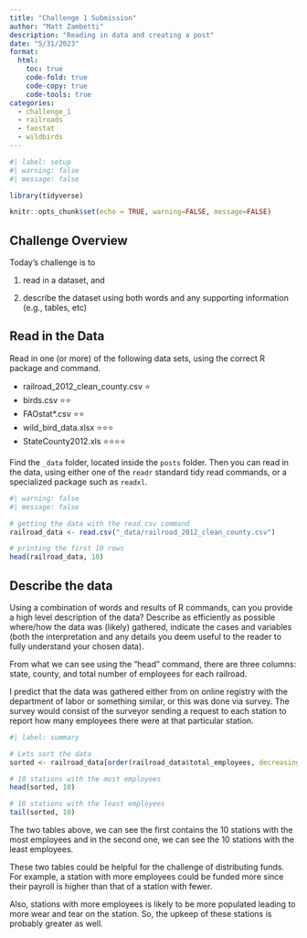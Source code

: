 ```yaml
---
title: "Challenge 1 Submission"
author: "Matt Zambetti"
description: "Reading in data and creating a post"
date: "5/31/2023"
format:
  html:
    toc: true
    code-fold: true
    code-copy: true
    code-tools: true
categories:
  - challenge_1
  - railroads
  - faostat
  - wildbirds
---
```


```r
#| label: setup
#| warning: false
#| message: false

library(tidyverse)

knitr::opts_chunk$set(echo = TRUE, warning=FALSE, message=FALSE)
```

## Challenge Overview

Today's challenge is to

1)  read in a dataset, and

2)  describe the dataset using both words and any supporting information (e.g., tables, etc)

## Read in the Data

Read in one (or more) of the following data sets, using the correct R package and command.

-   railroad_2012_clean_county.csv ⭐
-   birds.csv ⭐⭐
-   FAOstat\*.csv ⭐⭐
-   wild_bird_data.xlsx ⭐⭐⭐
-   StateCounty2012.xls ⭐⭐⭐⭐

Find the `_data` folder, located inside the `posts` folder. Then you can read in the data, using either one of the `readr` standard tidy read commands, or a specialized package such as `readxl`.

```r
#| warning: false
#| message: false

# getting the data with the read.csv command
railroad_data <- read.csv("_data/railroad_2012_clean_county.csv")

# printing the first 10 rows
head(railroad_data, 10)
```


## Describe the data

Using a combination of words and results of R commands, can you provide a high level description of the data? Describe as efficiently as possible where/how the data was (likely) gathered, indicate the cases and variables (both the interpretation and any details you deem useful to the reader to fully understand your chosen data).

From what we can see using the "head" command, there are three columns: state, county, and total number of employees for each railroad.

I predict that the data was gathered either from on online registry with the department of labor or something similar, or this was done via survey. The survey would consist of the surveyor sending a request to each station to report how many employees there were at that particular station.


```r
#| label: summary

# Lets sort the data
sorted <- railroad_data[order(railroad_data$total_employees, decreasing = TRUE),]

# 10 stations with the most employees
head(sorted, 10)

# 10 stations with the least employees
tail(sorted, 10)


```

The two tables above, we can see the first contains the 10 stations with the most employees and in the second one, we can see the 10 stations with the least employees.

These two tables could be helpful for the challenge of distributing funds. For example, a station with more employees could be funded more since their payroll is higher than that of a station with fewer.

Also, stations with more employees is likely to be more populated leading to more wear and tear on the station. So, the upkeep of these stations is probably greater as well.